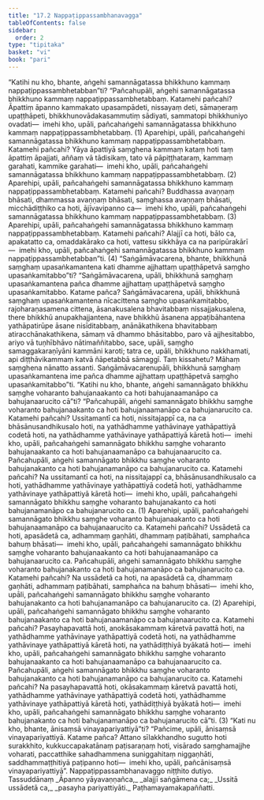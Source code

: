```yaml
---
title: "17.2 Nappaṭippassambhanavagga"
tableOfContents: false
sidebar:
  order: 2
type: "tipitaka"
basket: "vi"
book: "pari"
---
```



<DynamicBreadcrumb />

<Division number="420" book="pari" e="ch" v="5" p="317">

<Paragraph number="1960" book="pari">
“Katihi nu kho, bhante, aṅgehi samannāgatassa bhikkhuno kammaṃ nappaṭippassambhetabban”ti?
</Paragraph>

<Paragraph number="1961" book="pari">
“Pañcahupāli, aṅgehi samannāgatassa bhikkhuno kammaṃ nappaṭippassambhetabbaṃ. Katamehi pañcahi? Āpattiṃ āpanno kammakato upasampādeti, nissayaṃ deti, sāmaṇeraṃ upaṭṭhāpeti, bhikkhunovādakasammutiṃ sādiyati, sammatopi bhikkhuniyo ovadati—  imehi kho, upāli, pañcahaṅgehi samannāgatassa bhikkhuno kammaṃ nappaṭippassambhetabbaṃ. (1)
</Paragraph>

<Paragraph number="1962" book="pari">
Aparehipi, upāli, pañcahaṅgehi samannāgatassa bhikkhuno kammaṃ nappaṭippassambhetabbaṃ. Katamehi pañcahi? Yāya āpattiyā saṃghena kammaṃ kataṃ hoti taṃ āpattiṃ āpajjati, aññaṃ vā tādisikaṃ, tato vā pāpiṭṭhataraṃ, kammaṃ garahati, kammike garahati—  imehi kho, upāli, pañcahaṅgehi samannāgatassa bhikkhuno kammaṃ nappaṭippassambhetabbaṃ. (2)
</Paragraph>

<Paragraph number="1963" book="pari">
Aparehipi, upāli, pañcahaṅgehi samannāgatassa bhikkhuno kammaṃ nappaṭippassambhetabbaṃ. Katamehi pañcahi? Buddhassa avaṇṇaṃ bhāsati, dhammassa avaṇṇaṃ bhāsati, saṃghassa avaṇṇaṃ bhāsati, micchādiṭṭhiko ca hoti, ājīvavipanno ca—  imehi kho, upāli, pañcahaṅgehi samannāgatassa bhikkhuno kammaṃ nappaṭippassambhetabbaṃ. (3)
</Paragraph>

<Paragraph number="1964" book="pari">
Aparehipi, upāli, pañcahaṅgehi samannāgatassa bhikkhuno kammaṃ nappaṭippassambhetabbaṃ. Katamehi pañcahi? Alajjī ca hoti, bālo ca, apakatatto ca, omaddakārako ca hoti, vattesu sikkhāya ca na paripūrakārī—  imehi kho, upāli, pañcahaṅgehi samannāgatassa bhikkhuno kammaṃ nappaṭippassambhetabban”ti. (4)
</Paragraph>

</Division>
<Division number="421" book="pari" e="ch" v="5" p="318">

<Paragraph number="1965" book="pari">
“Saṅgāmāvacarena, bhante, bhikkhunā saṃghaṃ upasaṅkamantena kati dhamme ajjhattaṃ upaṭṭhāpetvā saṃgho upasaṅkamitabbo”ti?
</Paragraph>

<Paragraph number="1966" book="pari">
“Saṅgāmāvacarena, upāli, bhikkhunā saṃghaṃ upasaṅkamantena pañca dhamme ajjhattaṃ upaṭṭhāpetvā saṃgho upasaṅkamitabbo. Katame pañca? Saṅgāmāvacarena, upāli, bhikkhunā saṃghaṃ upasaṅkamantena nīcacittena saṃgho upasaṅkamitabbo, rajoharaṇasamena cittena, āsanakusalena bhavitabbaṃ nissajjakusalena, there bhikkhū anupakhajjantena, nave bhikkhū āsanena appaṭibāhantena yathāpatirūpe āsane nisīditabbaṃ, anānākathikena bhavitabbaṃ atiracchānakathikena, sāmaṃ vā dhammo bhāsitabbo, paro vā ajjhesitabbo, ariyo vā tuṇhībhāvo nātimaññitabbo, sace, upāli, saṃgho samaggakaraṇīyāni kammāni karoti; tatra ce, upāli, bhikkhuno nakkhamati, api diṭṭhāvikammaṃ katvā ñāpetabbā sāmaggī. Taṃ kissahetu? Māhaṃ saṃghena nānatto assanti. Saṅgāmāvacarenupāli, bhikkhunā saṃghaṃ upasaṅkamantena ime pañca dhamme ajjhattaṃ upaṭṭhāpetvā saṃgho upasaṅkamitabbo”ti.
</Paragraph>

</Division>
<Division number="422" book="pari" e="ch" v="5" p="318">

<Paragraph number="1967" book="pari">
“Katihi nu kho, bhante, aṅgehi samannāgato bhikkhu saṃghe voharanto bahujanaakanto ca hoti bahujanaamanāpo ca bahujanaarucito cā”ti?
</Paragraph>

<Paragraph number="1968" book="pari">
“Pañcahupāli, aṅgehi samannāgato bhikkhu saṃghe voharanto bahujanaakanto ca hoti bahujanaamanāpo ca bahujanarucito ca. Katamehi pañcahi? Ussitamantī ca hoti, nissitajappī ca, na ca bhāsānusandhikusalo hoti, na yathādhamme yathāvinaye yathāpattiyā codetā hoti, na yathādhamme yathāvinaye yathāpattiyā kāretā hoti—  imehi kho, upāli, pañcahaṅgehi samannāgato bhikkhu saṃghe voharanto bahujanaakanto ca hoti bahujanaamanāpo ca bahujanaarucito ca. Pañcahupāli, aṅgehi samannāgato bhikkhu saṃghe voharanto bahujanakanto ca hoti bahujanamanāpo ca bahujanarucito ca. Katamehi pañcahi? Na ussitamantī ca hoti, na nissitajappī ca, bhāsānusandhikusalo ca hoti, yathādhamme yathāvinaye yathāpattiyā codetā hoti, yathādhamme yathāvinaye yathāpattiyā kāretā hoti—  imehi kho, upāli, pañcahaṅgehi samannāgato bhikkhu saṃghe voharanto bahujanakanto ca hoti bahujanamanāpo ca bahujanarucito ca. (1)
</Paragraph>

<Paragraph number="1969" book="pari">
Aparehipi, upāli, pañcahaṅgehi samannāgato bhikkhu saṃghe voharanto bahujanaakanto ca hoti bahujanaamanāpo ca bahujanaarucito ca. Katamehi pañcahi? Ussādetā ca hoti, apasādetā ca, adhammaṃ gaṇhāti, dhammaṃ paṭibāhati, samphañca bahuṃ bhāsati—  imehi kho, upāli, pañcahaṅgehi samannāgato bhikkhu saṃghe voharanto bahujanaakanto ca hoti bahujanaamanāpo ca bahujanaarucito ca. Pañcahupāli, aṅgehi samannāgato bhikkhu saṃghe voharanto bahujanakanto ca hoti bahujanamanāpo ca bahujanarucito ca. Katamehi pañcahi? Na ussādetā ca hoti, na apasādetā ca, dhammaṃ gaṇhāti, adhammaṃ paṭibāhati, samphañca na bahuṃ bhāsati—  imehi kho, upāli, pañcahaṅgehi samannāgato bhikkhu saṃghe voharanto bahujanakanto ca hoti bahujanamanāpo ca bahujanarucito ca. (2)
</Paragraph>

<Paragraph number="1970" book="pari">
Aparehipi, upāli, pañcahaṅgehi samannāgato bhikkhu saṃghe voharanto bahujanaakanto ca hoti bahujanaamanāpo ca bahujanaarucito ca. Katamehi pañcahi? Pasayhapavattā hoti, anokāsakammaṃ kāretvā pavattā hoti, na yathādhamme yathāvinaye yathāpattiyā codetā hoti, na yathādhamme yathāvinaye yathāpattiyā kāretā hoti, na yathādiṭṭhiyā byākatā hoti—  imehi kho, upāli, pañcahaṅgehi samannāgato bhikkhu saṃghe voharanto bahujanaakanto ca hoti bahujanaamanāpo ca bahujanaarucito ca. Pañcahupāli, aṅgehi samannāgato bhikkhu saṃghe voharanto bahujanakanto ca hoti bahujanamanāpo ca bahujanarucito ca. Katamehi pañcahi? Na pasayhapavattā hoti, okāsakammaṃ kāretvā pavattā hoti, yathādhamme yathāvinaye yathāpattiyā codetā hoti, yathādhamme yathāvinaye yathāpattiyā kāretā hoti, yathādiṭṭhiyā byākatā hoti—  imehi kho, upāli, pañcahaṅgehi samannāgato bhikkhu saṃghe voharanto bahujanakanto ca hoti bahujanamanāpo ca bahujanarucito cā”ti. (3)
</Paragraph>

</Division>
<Division number="423" book="pari" e="ch" v="5" p="320">

<Paragraph number="1971" book="pari">
“Kati nu kho, bhante, ānisaṃsā vinayapariyattiyā”ti?
</Paragraph>

<Paragraph number="1972" book="pari">
“Pañcime, upāli, ānisaṃsā vinayapariyattiyā. Katame pañca? Attano sīlakkhandho sugutto hoti surakkhito, kukkuccapakatānaṃ paṭisaraṇaṃ hoti, visārado saṃghamajjhe voharati, paccatthike sahadhammena suniggahitaṃ niggaṇhāti, saddhammaṭṭhitiyā paṭipanno hoti—  imehi kho, upāli, pañcānisaṃsā vinayapariyattiyā”.

</Paragraph>
</Division>

<Paragraph number="1973" type="center" book="pari">
Nappaṭippassambhanavaggo niṭṭhito dutiyo.



</Paragraph>

<Paragraph number="1974" type="center" book="pari">
Tassuddānaṃ


</Paragraph>

<Paragraph number="1975" type="verses" book="pari">
_Āpanno yāyavaṇṇañca,_  
_alajjī saṅgāmena ca;_  
_Ussitā ussādetā ca,_  
_pasayha pariyattiyāti._  


</Paragraph>

<Paragraph number="1976" type="center" book="pari">
Paṭhamayamakapaññatti.
</Paragraph>